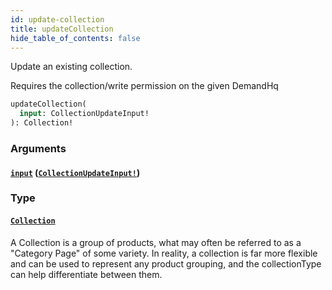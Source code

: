 ```yaml
---
id: update-collection
title: updateCollection
hide_table_of_contents: false
---
```



Update an existing collection.

Requires the collection/write permission on the given DemandHq

```graphql
updateCollection(
  input: CollectionUpdateInput!
): Collection!
```


### Arguments

#### [`input`](#) ([`CollectionUpdateInput!`](/demand/api/graphql-admin/reference/inputs/collection-update-input))




### Type

#### [`Collection`](/demand/api/graphql-admin/reference/objects/collection)

A Collection is a group of products, what may often be referred to as a "Category Page" of some variety.
In reality, a collection is far more flexible and can be used to represent any
product grouping, and the collectionType can help differentiate between them.




